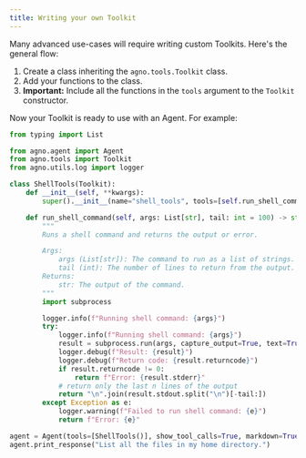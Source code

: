 ```yaml
---
title: Writing your own Toolkit
---
```


Many advanced use-cases will require writing custom Toolkits. Here's the general flow:

1. Create a class inheriting the `agno.tools.Toolkit` class.
2. Add your functions to the class.
3. **Important:** Include all the functions in the `tools` argument to the `Toolkit` constructor.

Now your Toolkit is ready to use with an Agent. For example:

```python shell_toolkit.py
from typing import List

from agno.agent import Agent
from agno.tools import Toolkit
from agno.utils.log import logger

class ShellTools(Toolkit):
    def __init__(self, **kwargs):
        super().__init__(name="shell_tools", tools=[self.run_shell_command], **kwargs)

    def run_shell_command(self, args: List[str], tail: int = 100) -> str:
        """
        Runs a shell command and returns the output or error.

        Args:
            args (List[str]): The command to run as a list of strings.
            tail (int): The number of lines to return from the output.
        Returns:
            str: The output of the command.
        """
        import subprocess

        logger.info(f"Running shell command: {args}")
        try:
            logger.info(f"Running shell command: {args}")
            result = subprocess.run(args, capture_output=True, text=True)
            logger.debug(f"Result: {result}")
            logger.debug(f"Return code: {result.returncode}")
            if result.returncode != 0:
                return f"Error: {result.stderr}"
            # return only the last n lines of the output
            return "\n".join(result.stdout.split("\n")[-tail:])
        except Exception as e:
            logger.warning(f"Failed to run shell command: {e}")
            return f"Error: {e}"

agent = Agent(tools=[ShellTools()], show_tool_calls=True, markdown=True)
agent.print_response("List all the files in my home directory.")

```
